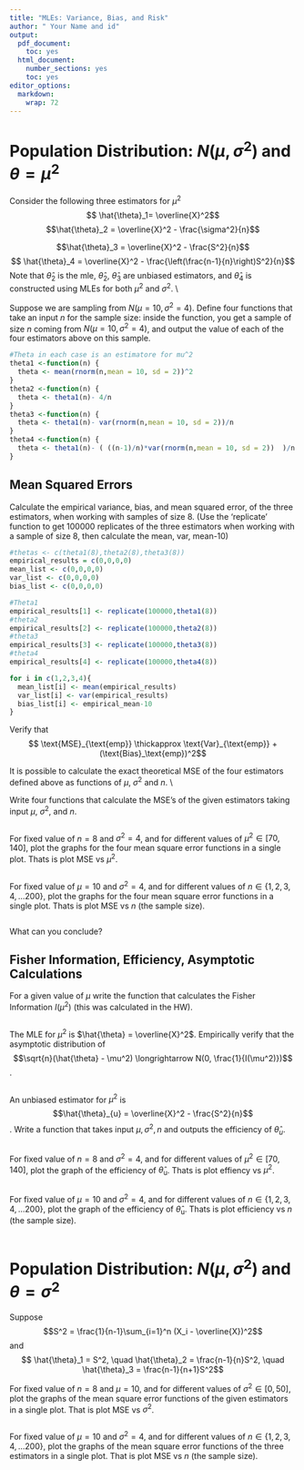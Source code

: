 ```yaml
---
title: "MLEs: Variance, Bias, and Risk"
author: " Your Name and id"
output:
  pdf_document:
    toc: yes
  html_document:
    number_sections: yes    
    toc: yes
editor_options: 
  markdown: 
    wrap: 72
---
```


# Population Distribution: $N(\mu, \sigma^2)$ and $\theta = \mu^2$

Consider the following three estimators for $\mu^2$
$$ \hat{\theta}_1= \overline{X}^2$$
$$\hat{\theta}_2 = \overline{X}^2 - \frac{\sigma^2}{n}$$

$$\hat{\theta}_3 = \overline{X}^2 - \frac{S^2}{n}$$
$$ \hat{\theta}_4 = \overline{X}^2 - \frac{\left(\frac{n-1}{n}\right)S^2}{n}$$
Note that $\hat{\theta}_2$ is the mle, $\hat{\theta}_2$,
$\hat{\theta}_3$ are unbiased estimators, and $\hat{\theta}_4$ is
constructed using MLEs for both $\mu^2$ and $\sigma^2$. \\

Suppose we are sampling from $N(\mu = 10, \sigma^2=4)$. Define four
functions that take an input $n$ for the sample size: inside the
function, you get a sample of size $n$ coming from
$N(\mu = 10, \sigma^2=4)$, and output the value of each of the four
estimators above on this sample.

```r
#Theta in each case is an estimatore for mu^2
theta1 <-function(n) {
  theta <- mean(rnorm(n,mean = 10, sd = 2))^2
}
theta2 <-function(n) {
  theta <- theta1(n)- 4/n
}
theta3 <-function(n) {
  theta <- theta1(n)- var(rnorm(n,mean = 10, sd = 2))/n
}
theta4 <-function(n) {
  theta <- theta1(n)- ( ((n-1)/n)*var(rnorm(n,mean = 10, sd = 2))  )/n
}

```

## Mean Squared Errors

Calculate the empirical variance, bias, and mean squared error, of the
three estimators, when working with samples of size 8. (Use the
'replicate' function to get 100000 replicates of the three estimators
when working with a sample of size 8, then calculate the mean, var,
mean-10)

```r
#thetas <- c(theta1(8),theta2(8),theta3(8))
empirical_results = c(0,0,0,0)
mean_list <- c(0,0,0,0)
var_list <- c(0,0,0,0)
bias_list <- c(0,0,0,0)

#Theta1
empirical_results[1] <- replicate(100000,theta1(8))
#theta2
empirical_results[2] <- replicate(100000,theta2(8))
#theta3
empirical_results[3] <- replicate(100000,theta3(8))
#theta4
empirical_results[4] <- replicate(100000,theta4(8))

for i in c(1,2,3,4){
  mean_list[i] <- mean(empirical_results)
  var_list[i] <- var(empirical_results)
  bias_list[i] <- empirical_mean-10
}


```

Verify that
$$ \text{MSE}_{\text{emp}} \thickapprox \text{Var}_{\text{emp}} + (\text{Bias}_\text{emp})^2$$

It is possible to calculate the exact theoretical MSE of the four
estimators defined above as functions of $\mu$, $\sigma^2$ and $n$. \\

Write four functions that calculate the MSE's of the given estimators
taking input $\mu$, $\sigma^2$, and $n$.

```r

```

For fixed value of $n=8$ and $\sigma^2 = 4$, and for different values of
$\mu^2 \in [70, 140]$, plot the graphs for the four mean square error
functions in a single plot. Thats is plot MSE vs $\mu^2$.

```r

```

For fixed value of $\mu=10$ and $\sigma^2 = 4$, and for different values
of $n \in \{1, 2, 3, 4, \dots 200\}$, plot the graphs for the four mean
square error functions in a single plot. Thats is plot MSE vs $n$ (the
sample size).

```r

```

What can you conclude?

## Fisher Information, Efficiency, Asymptotic Calculations

For a given value of $\mu$ write the function that calculates the Fisher
Information $I(\mu^2)$ (this was calculated in the HW).

```r

```

The MLE for $\mu^2$ is $\hat{\theta} = \overline{X}^2$. Empirically
verify that the asymptotic distribution of
$$\sqrt{n}(\hat{\theta} - \mu^2) \longrightarrow N(0, \frac{1}{I(\mu^2)})$$.

```r

```

An unbiased estimator for $\mu^2$ is
$$\hat{\theta}_{u} = \overline{X}^2 - \frac{S^2}{n}$$. Write a function
that takes input $\mu, \sigma^2, n$ and outputs the efficiency of
$\hat{\theta}_{u}$.

```r

```

For fixed value of $n=8$ and $\sigma^2 = 4$, and for different values of
$\mu^2 \in [70, 140]$, plot the graph of the efficiency of
$\hat{\theta}_\text{u}$. Thats is plot effiency vs $\mu^2$.

```r

```

For fixed value of $\mu=10$ and $\sigma^2 = 4$, and for different values
of $n \in \{1, 2, 3, 4, \dots 200\}$, plot the graph of the efficiency
of $\hat{\theta}_\text{u}$. Thats is plot efficiency vs $n$ (the sample
size).

```r

```

# Population Distribution: $N(\mu, \sigma^2)$ and $\theta = \sigma^2$

Suppose $$S^2 = \frac{1}{n-1}\sum_{i=1}^n (X_i - \overline{X})^2$$ and
$$ \hat{\theta}_1 = S^2, \quad \hat{\theta}_2 = \frac{n-1}{n}S^2, \quad \hat{\theta}_3 = \frac{n-1}{n+1}S^2$$

For fixed value of $n=8$ and $\mu = 10$, and for different values of
$\sigma^2 \in [0, 50]$, plot the graphs of the mean square error
functions of the given estimators in a single plot. That is plot MSE vs
$\sigma^2$.

```r

```

For fixed value of $\mu=10$ and $\sigma^2 = 4$, and for different values
of $n \in \{1, 2, 3, 4, \dots 200\}$, plot the graphs of the mean square
error functions of the three estimators in a single plot. That is plot
MSE vs $n$ (the sample size).

```r

```
